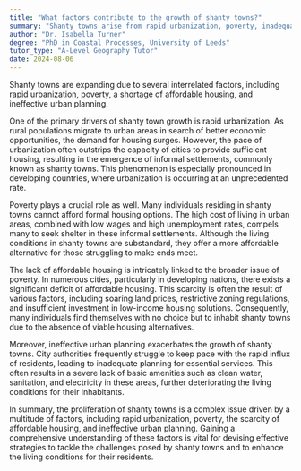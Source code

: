 ```yaml
---
title: "What factors contribute to the growth of shanty towns?"
summary: "Shanty towns arise from rapid urbanization, poverty, inadequate affordable housing, and poor urban planning, highlighting the challenges of managing urban growth and ensuring equitable living conditions."
author: "Dr. Isabella Turner"
degree: "PhD in Coastal Processes, University of Leeds"
tutor_type: "A-Level Geography Tutor"
date: 2024-08-06
---
```


Shanty towns are expanding due to several interrelated factors, including rapid urbanization, poverty, a shortage of affordable housing, and ineffective urban planning.

One of the primary drivers of shanty town growth is rapid urbanization. As rural populations migrate to urban areas in search of better economic opportunities, the demand for housing surges. However, the pace of urbanization often outstrips the capacity of cities to provide sufficient housing, resulting in the emergence of informal settlements, commonly known as shanty towns. This phenomenon is especially pronounced in developing countries, where urbanization is occurring at an unprecedented rate.

Poverty plays a crucial role as well. Many individuals residing in shanty towns cannot afford formal housing options. The high cost of living in urban areas, combined with low wages and high unemployment rates, compels many to seek shelter in these informal settlements. Although the living conditions in shanty towns are substandard, they offer a more affordable alternative for those struggling to make ends meet.

The lack of affordable housing is intricately linked to the broader issue of poverty. In numerous cities, particularly in developing nations, there exists a significant deficit of affordable housing. This scarcity is often the result of various factors, including soaring land prices, restrictive zoning regulations, and insufficient investment in low-income housing solutions. Consequently, many individuals find themselves with no choice but to inhabit shanty towns due to the absence of viable housing alternatives.

Moreover, ineffective urban planning exacerbates the growth of shanty towns. City authorities frequently struggle to keep pace with the rapid influx of residents, leading to inadequate planning for essential services. This often results in a severe lack of basic amenities such as clean water, sanitation, and electricity in these areas, further deteriorating the living conditions for their inhabitants.

In summary, the proliferation of shanty towns is a complex issue driven by a multitude of factors, including rapid urbanization, poverty, the scarcity of affordable housing, and ineffective urban planning. Gaining a comprehensive understanding of these factors is vital for devising effective strategies to tackle the challenges posed by shanty towns and to enhance the living conditions for their residents.
    